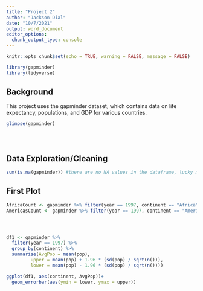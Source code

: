 ```yaml
---
title: "Project 2"
author: "Jackson Dial"
date: "10/7/2021"
output: word_document
editor_options: 
  chunk_output_type: console
---
```


```r
knitr::opts_chunk$set(echo = TRUE, warning = FALSE, message = FALSE)
```

```r
library(gapminder)
library(tidyverse)
```


## Background

This project uses the gapminder dataset, which contains data on life expectancy, populations, and GDP for various countries.

```r
glimpse(gapminder)





```

## Data Exploration/Cleaning

```r
sum(is.na(gapminder)) #there are no NA values in the dataframe, lucky me

```



## First Plot

```r
AfricaCount <- gapminder %>% filter(year == 1997, continent == "Africa") %>% nrow()
AmericasCount <- gapminder %>% filter(year == 1997, continent == "Americas") %>% nrow()




df1 <- gapminder %>% 
  filter(year == 1997) %>% 
  group_by(continent) %>% 
  summarise(AvgPop = mean(pop),
         upper = mean(pop) + 1.96 * (sd(pop) / sqrt(n())),
         lower = mean(pop) - 1.96 * (sd(pop) / sqrt(n())))

ggplot(df1, aes(continent, AvgPop))+
  geom_errorbar(aes(ymin = lower, ymax = upper))

```





